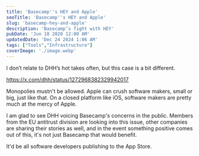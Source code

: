 ```yaml
---
title: 'Basecamp''s HEY and Apple'
seoTitle: 'Basecamp''s HEY and Apple'
slug: 'basecamp-hey-and-apple'
description: 'Basecamp’s fight with HEY'
pubDate: 'Jun 18 2020 12:00 AM'
updatedDate: 'Dec 24 2024 1:06 AM'
tags: ["Tools","Infrastructure"]
coverImage: './image.webp'
---
```


I don’t relate to DHH’s hot takes often, but this case is a bit different.


https://x.com/dhh/status/1272968382329942017


Monopolies mustn't be allowed. Apple can crush software makers, small or big, just like that. On a closed platform like iOS, software makers are pretty much at the mercy of Apple.


I am glad to see DHH voicing Basecamp's concerns in the public. Members from the EU antitrust division are looking into this issue, other companies are sharing their stories as well, and in the event something positive comes out of this, it's not just Basecamp that would benefit.


It'd be all software developers publishing to the App Store.

